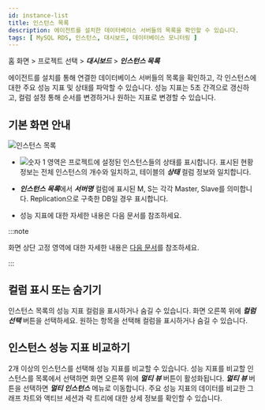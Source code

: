 ```yaml
---
id: instance-list
title: 인스턴스 목록
description: 에이전트를 설치한 데이터베이스 서버들의 목록을 확인할 수 있습니다.
tags: [ MySQL RDS, 인스턴스, 대시보드, 데이터베이스 모니터링 ]
---
```


홈 화면 > 프로젝트 선택 > ***대시보드*** > ***인스턴스 목록***

에이전트를 설치를 통해 연결한 데이터베이스 서버들의 목록을 확인하고, 각 인스턴스에 대한 주요 성능 지표 및 상태를 파악할 수 있습니다. 성능 지표는 5초 간격으로 갱신하고, 컬럼 설정 통해 순서를 변경하거나 원하는 지표로 변경할 수 있습니다.

## 기본 화면 안내

![인스턴스 목록](/img/mysql-rds-instancelist.png)

* ![숫자 1](/img/number-01.png) 영역은 프로젝트에 설정된 인스턴스들의 상태를 표시합니다. 표시된 현황 정보는 전체 인스턴스의 개수와 일치하고, 테이블의 ***상태*** 컬럼 정보와 일치합니다.

* ***인스턴스 목록***에서 ***서버명*** 컬럼에 표시된 <span class='mark instance'>M</span>, <span class='mark instance'>S</span>는 각각 Master, Slave를 의미합니다. Replication으로 구축한 DB일 경우 표시합니다.

* 성능 지표에 대한 자세한 내용은 다음 문서를 참조하세요.

:::note

화면 상단 고정 영역에 대한 자세한 내용은 [다음 문서](../navigation/main-ui-intro)를 참조하세요.

:::

## 컬럼 표시 또는 숨기기

인스턴스 목록의 성능 지표 컬럼을 표시하거나 숨길 수 있습니다. 화면 오른쪽 위에 ***컬럼 선택*** 버튼을 선택하세요. 원하는 항목을 선택해 컬럼을 표시하거나 숨길 수 있습니다.

## 인스턴스 성능 지표 비교하기

2개 이상의 인스턴스를 선택해 성능 지표를 비교할 수 있습니다. 성능 지표를 비교할 인스턴스를 목록에서 선택하면 화면 오른쪽 위에 ***멀티 뷰*** 버튼이 활성화됩니다. ***멀티 뷰*** 버튼을 선택하면 ***멀티 인스턴스*** 메뉴로 이동합니다. 주요 성능 지표의 데이터를 비교한 그래프 차트와 액티브 세션과 락 트리에 대한 상세 정보를 확인할 수 있습니다. 
